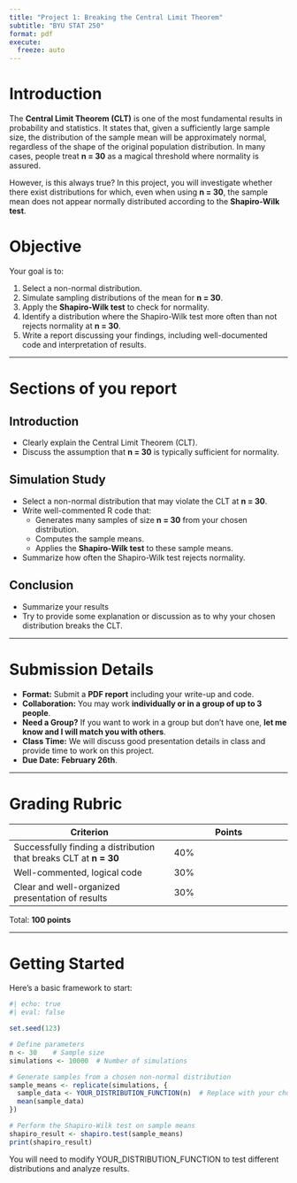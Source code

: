 ```yaml
---
title: "Project 1: Breaking the Central Limit Theorem"
subtitle: "BYU STAT 250"
format: pdf
execute:
  freeze: auto
---
```


# Introduction

The **Central Limit Theorem (CLT)** is one of the most fundamental results in probability and statistics. It states that, given a sufficiently large sample size, the distribution of the sample mean will be approximately normal, regardless of the shape of the original population distribution. In many cases, people treat **n = 30** as a magical threshold where normality is assured.

However, is this always true? In this project, you will investigate whether there exist distributions for which, even when using **n = 30**, the sample mean does not appear normally distributed according to the **Shapiro-Wilk test**.

# Objective

Your goal is to:

1. Select a non-normal distribution.
2. Simulate sampling distributions of the mean for **n = 30**.
3. Apply the **Shapiro-Wilk test** to check for normality.
4. Identify a distribution where the Shapiro-Wilk test more often than not rejects normality at **n = 30**.
5. Write a report discussing your findings, including well-documented code and interpretation of results.

---

# Sections of you report

## Introduction 
- Clearly explain the Central Limit Theorem (CLT).
- Discuss the assumption that **n = 30** is typically sufficient for normality.

## Simulation Study 
- Select a non-normal distribution that may violate the CLT at **n = 30**.
- Write well-commented R code that:
  - Generates many samples of size **n = 30** from your chosen distribution.
  - Computes the sample means.
  - Applies the **Shapiro-Wilk test** to these sample means.
- Summarize how often the Shapiro-Wilk test rejects normality.


## Conclusion
- Summarize your results
- Try to provide some explanation or discussion as to why your chosen distribution breaks the CLT. 

---

# Submission Details

- **Format:** Submit a **PDF report** including your write-up and code.
- **Collaboration:** You may work **individually or in a group of up to 3 people**.
- **Need a Group?** If you want to work in a group but don’t have one, **let me know and I will match you with others**.
- **Class Time:** We will discuss good presentation details in class and provide time to work on this project.
- **Due Date:** **February 26th**.

---

# Grading Rubric

| Criterion | Points |
|-----------|--------|
| Successfully finding a distribution that breaks CLT at **n = 30** | 40% |
| Well-commented, logical code | 30% |
| Clear and well-organized presentation of results | 30% |

Total: **100 points**

---

# Getting Started

Here’s a basic framework to start:

```r
#| echo: true
#| eval: false

set.seed(123)

# Define parameters
n <- 30    # Sample size
simulations <- 10000  # Number of simulations

# Generate samples from a chosen non-normal distribution
sample_means <- replicate(simulations, {
  sample_data <- YOUR_DISTRIBUTION_FUNCTION(n)  # Replace with your chosen distribution
  mean(sample_data)
})

# Perform the Shapiro-Wilk test on sample means
shapiro_result <- shapiro.test(sample_means)
print(shapiro_result)
```

You will need to modify YOUR_DISTRIBUTION_FUNCTION to test different distributions and analyze results.
